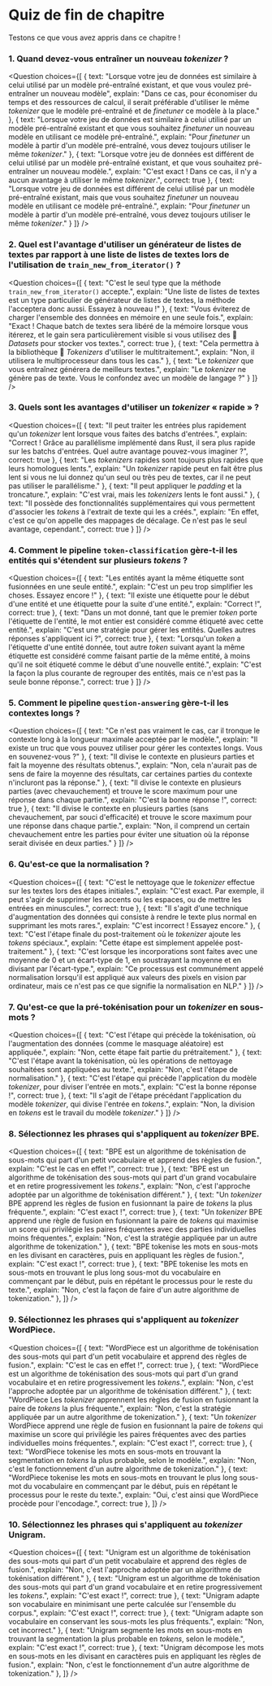 <!-- DISABLE-FRONTMATTER-SECTIONS -->

# Quiz de fin de chapitre

Testons ce que vous avez appris dans ce chapitre !

### 1. Quand devez-vous entraîner un nouveau *tokenizer* ?

<Question
	choices={[
		{
			text: "Lorsque votre jeu de données est similaire à celui utilisé par un modèle pré-entraîné existant, et que vous voulez pré-entraîner un nouveau modèle",
			explain: "Dans ce cas, pour économiser du temps et des ressources de calcul, il serait préférable d'utiliser le même <i>tokenizer</i> que le modèle pré-entraîné et de <i>finetuner</i> ce modèle à la place."
		},
		{
			text: "Lorsque votre jeu de données est similaire à celui utilisé par un modèle pré-entraîné existant et que vous souhaitez <i>finetuner</i> un nouveau modèle en utilisant ce modèle pré-entraîné.",
			explain: "Pour <i>finetuner</i> un modèle à partir d'un modèle pré-entraîné, vous devez toujours utiliser le même <i>tokenizer</i>."
		},
		{
			text: "Lorsque votre jeu de données est différent de celui utilisé par un modèle pré-entraîné existant, et que vous souhaitez pré-entraîner un nouveau modèle.",
			explain: "C'est exact ! Dans ce cas, il n'y a aucun avantage à utiliser le même <i>tokenizer</i>.",
            correct: true
		},
        {
			text: "Lorsque votre jeu de données est différent de celui utilisé par un modèle pré-entraîné existant, mais que vous souhaitez <i>finetuner</i> un nouveau modèle en utilisant ce modèle pré-entraîné.",
			explain: "Pour <i>finetuner</i> un modèle à partir d'un modèle pré-entraîné, vous devez toujours utiliser le même <i>tokenizer</i>."
		}
	]}
/>

### 2. Quel est l'avantage d'utiliser un générateur de listes de textes par rapport à une liste de listes de textes lors de l'utilisation de `train_new_from_iterator()` ?

<Question
	choices={[
		{
			text: "C'est le seul type que la méthode <code>train_new_from_iterator()</code> accepte.",
			explain: "Une liste de listes de textes est un type particulier de générateur de listes de textes, la méthode l'acceptera donc aussi. Essayez à nouveau !"
		},
		{
			text: "Vous éviterez de charger l'ensemble des données en mémoire en une seule fois.",
			explain: "Exact ! Chaque batch de textes sera libéré de la mémoire lorsque vous itérerez, et le gain sera particulièrement visible si vous utilisez des 🤗 <i>Datasets</i> pour stocker vos textes.",
			correct: true
		},
		{
			text: "Cela permettra à la bibliothèque 🤗 <i>Tokenizers</i> d'utiliser le multitraitement.",
			explain: "Non, il utilisera le multiprocesseur dans tous les cas."
		},
        {
			text: "Le <i>tokenizer</i> que vous entraînez générera de meilleurs textes.",
			explain: "Le <i>tokenizer</i> ne génère pas de texte. Vous le confondez avec un modèle de langage ?"
		}
	]}
/>

### 3. Quels sont les avantages d'utiliser un *tokenizer* « rapide » ?

<Question
	choices={[
		{
			text: "Il peut traiter les entrées plus rapidement qu'un <i>tokenizer</i> lent lorsque vous faites des batchs d'entrées.",
			explain: "Correct ! Grâce au parallélisme implémenté dans Rust, il sera plus rapide sur les batchs d'entrées. Quel autre avantage pouvez-vous imaginer ?",
			correct: true
		},
		{
			text: "Les *tokenizers* rapides sont toujours plus rapides que leurs homologues lents.",
			explain: "Un <i>tokenizer</i> rapide peut en fait être plus lent si vous ne lui donnez qu'un seul ou très peu de textes, car il ne peut pas utiliser le parallélisme."
		},
		{
			text: "Il peut appliquer le *padding* et la troncature.",
			explain: "C'est vrai, mais les *tokenizers* lents le font aussi."
		},
        {
			text: "Il possède des fonctionnalités supplémentaires qui vous permettent d'associer les <i>tokens</i> à l'extrait de texte qui les a créés.",
			explain: "En effet, c'est ce qu'on appelle des mappages de décalage. Ce n'est pas le seul avantage, cependant.",
			correct: true
		}
	]}
/>

### 4. Comment le pipeline `token-classification` gère-t-il les entités qui s'étendent sur plusieurs *tokens* ?

<Question
	choices={[
		{
			text: "Les entités ayant la même étiquette sont fusionnées en une seule entité.",
			explain: "C'est un peu trop simplifier les choses. Essayez encore !"
		},
		{
			text: "Il existe une étiquette pour le début d'une entité et une étiquette pour la suite d'une entité.",
			explain: "Correct !",
			correct: true
		},
		{
			text: "Dans un mot donné, tant que le premier <i>token</i> porte l'étiquette de l'entité, le mot entier est considéré comme étiqueté avec cette entité.",
			explain: "C'est une stratégie pour gérer les entités. Quelles autres réponses s'appliquent ici ?",
			correct: true
		},
        {
			text: "Lorsqu'un <i>token</i> a l'étiquette d'une entité donnée, tout autre <i>token</i> suivant ayant la même étiquette est considéré comme faisant partie de la même entité, à moins qu'il ne soit étiqueté comme le début d'une nouvelle entité.",
			explain: "C'est la façon la plus courante de regrouper des entités, mais ce n'est pas la seule bonne réponse.",
			correct: true
		}
	]}
/>

### 5. Comment le pipeline `question-answering` gère-t-il les contextes longs ?

<Question
	choices={[
		{
			text: "Ce n'est pas vraiment le cas, car il tronque le contexte long à la longueur maximale acceptée par le modèle.",
			explain: "Il existe un truc que vous pouvez utiliser pour gérer les contextes longs. Vous en souvenez-vous ?"
		},
		{
			text: "Il divise le contexte en plusieurs parties et fait la moyenne des résultats obtenus.",
			explain: "Non, cela n'aurait pas de sens de faire la moyenne des résultats, car certaines parties du contexte n'incluront pas la réponse."
		},
		{
			text: "Il divise le contexte en plusieurs parties (avec chevauchement) et trouve le score maximum pour une réponse dans chaque partie.",
			explain: "C'est la bonne réponse !",
			correct: true
		},
        {
			text: "Il divise le contexte en plusieurs parties (sans chevauchement, par souci d'efficacité) et trouve le score maximum pour une réponse dans chaque partie.",
			explain: "Non, il comprend un certain chevauchement entre les parties pour éviter une situation où la réponse serait divisée en deux parties."
		}
	]}
/>

### 6. Qu'est-ce que la normalisation ?

<Question
	choices={[
		{
			text: "C'est le nettoyage que le *tokenizer* effectue sur les textes lors des étapes initiales.",
			explain: "C'est exact. Par exemple, il peut s'agir de supprimer les accents ou les espaces, ou de mettre les entrées en minuscules.",
			correct: true
		},
		{
			text: "Il s'agit d'une technique d'augmentation des données qui consiste à rendre le texte plus normal en supprimant les mots rares.",
			explain: "C'est incorrect ! Essayez encore."
		},
		{
			text: "C'est l'étape finale du post-traitement où le *tokenizer* ajoute les *tokens* spéciaux.",
			explain: "Cette étape est simplement appelée post-traitement."
		},
        {
			text: "C'est lorsque les incorporations sont faites avec une moyenne de 0 et un écart-type de 1, en soustrayant la moyenne et en divisant par l'écart-type.",
			explain: "Ce processus est communément appelé normalisation lorsqu'il est appliqué aux valeurs des pixels en vision par ordinateur, mais ce n'est pas ce que signifie la normalisation en NLP."
		}
	]}
/>

### 7. Qu'est-ce que la pré-tokénisation pour un *tokenizer* en sous-mots ?

<Question
	choices={[
		{
			text: "C'est l'étape qui précède la tokénisation, où l'augmentation des données (comme le masquage aléatoire) est appliquée.",
			explain: "Non, cette étape fait partie du prétraitement."
		},
		{
			text: "C'est l'étape avant la tokénisation, où les opérations de nettoyage souhaitées sont appliquées au texte.",
			explain: "Non, c'est l'étape de normalisation."
		},
		{
			text: "C'est l'étape qui précède l'application du modèle *tokenizer*, pour diviser l'entrée en mots.",
			explain: "C'est la bonne réponse !",
			correct: true
		},
        {
			text: "Il s'agit de l'étape précédant l'application du modèle *tokenizer*, qui divise l'entrée en *tokens*.",
			explain: "Non, la division en *tokens* est le travail du modèle *tokenizer*."
		}
	]}
/>

### 8. Sélectionnez les phrases qui s'appliquent au *tokenizer* BPE.

<Question
	choices={[
		{
			text: "BPE est un algorithme de tokénisation de sous-mots qui part d'un petit vocabulaire et apprend des règles de fusion.",
			explain: "C'est le cas en effet !",
			correct: true
		},
		{
			text: "BPE est un algorithme de tokénisation des sous-mots qui part d'un grand vocabulaire et en retire progressivement les <i>tokens</i>.",
			explain: "Non, c'est l'approche adoptée par un algorithme de tokénisation différent."
		},
		{
			text: "Un <i>tokenizer</i> BPE apprend les règles de fusion en fusionnant la paire de <i>tokens</i> la plus fréquente.",
			explain: "C'est exact !",
			correct: true
		},
		{
			text: "Un <i>tokenizer</i> BPE apprend une règle de fusion en fusionnant la paire de <i>tokens</i> qui maximise un score qui privilégie les paires fréquentes avec des parties individuelles moins fréquentes.",
			explain: "Non, c'est la stratégie appliquée par un autre algorithme de tokenization."
		},
		{
			text: "BPE tokenise les mots en sous-mots en les divisant en caractères, puis en appliquant les règles de fusion.",
			explain: "C'est exact !",
			correct: true
		},
		{
			text: "BPE tokenise les mots en sous-mots en trouvant le plus long sous-mot du vocabulaire en commençant par le début, puis en répétant le processus pour le reste du texte.",
			explain: "Non, c'est la façon de faire d'un autre algorithme de tokenization."
		},
	]}
/>

### 9. Sélectionnez les phrases qui s'appliquent au *tokenizer* WordPiece.

<Question
	choices={[
		{
			text: "WordPiece est un algorithme de tokénisation des sous-mots qui part d'un petit vocabulaire et apprend des règles de fusion.",
			explain: "C'est le cas en effet !",
			correct: true
		},
		{
			text: "WordPiece est un algorithme de tokénisation des sous-mots qui part d'un grand vocabulaire et en retire progressivement les <i>tokens</i>.",
			explain: "Non, c'est l'approche adoptée par un algorithme de tokénisation différent."
		},
		{
			text: "WordPiece Les <i>tokenizer</i> apprennent les règles de fusion en fusionnant la paire de <i>tokens</i> la plus fréquente.",
			explain: "Non, c'est la stratégie appliquée par un autre algorithme de tokenization."
		},
		{
			text: "Un <i>tokenizer</i> WordPiece apprend une règle de fusion en fusionnant la paire de <i>tokens</i> qui maximise un score qui privilégie les paires fréquentes avec des parties individuelles moins fréquentes.",
			explain: "C'est exact !",
			correct: true
		},
		{
			text: "WordPiece tokenise les mots en sous-mots en trouvant la segmentation en <i>tokens</i> la plus probable, selon le modèle.",
			explain: "Non, c'est le fonctionnement d'un autre algorithme de tokenization."
		},
		{
			text: "WordPiece tokenise les mots en sous-mots en trouvant le plus long sous-mot du vocabulaire en commençant par le début, puis en répétant le processus pour le reste du texte.",
			explain: "Oui, c'est ainsi que WordPiece procède pour l'encodage.",
			correct: true
		},
	]}
/>

### 10. Sélectionnez les phrases qui s'appliquent au *tokenizer* Unigram.

<Question
	choices={[
		{
			text: "Unigram est un algorithme de tokénisation des sous-mots qui part d'un petit vocabulaire et apprend des règles de fusion.",
			explain: "Non, c'est l'approche adoptée par un algorithme de tokénisation différent."
		},
		{
			text: "Unigram est un algorithme de tokénisation des sous-mots qui part d'un grand vocabulaire et en retire progressivement les <i>tokens</i>.",
			explain: "C'est exact !",
			correct: true
		},
		{
			text: "Unigram adapte son vocabulaire en minimisant une perte calculée sur l'ensemble du corpus.",
			explain: "C'est exact !",
			correct: true
		},
		{
			text: "Unigram adapte son vocabulaire en conservant les sous-mots les plus fréquents.",
			explain: "Non, cet incorrect."
		},
		{
			text: "Unigram segmente les mots en sous-mots en trouvant la segmentation la plus probable en <i>tokens</i>, selon le modèle.",
			explain: "C'est exact !",
			correct: true
		},
		{
			text: "Unigram décompose les mots en sous-mots en les divisant en caractères puis en appliquant les règles de fusion.",
			explain: "Non, c'est le fonctionnement d'un autre algorithme de tokenization."
		},
	]}
/>
